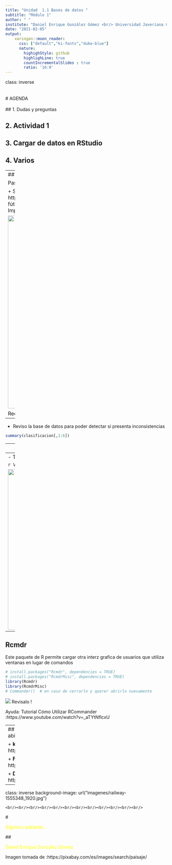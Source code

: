 ```yaml
---
title: "Unidad  1.1 Bases de datos "
subtitle: "Módulo 1"
author: " "
institute: "Daniel Enrique González Gómez <br/> Universidad Javeriana Cali"
date: "2021-02-05"
output:
    xaringan::moon_reader:
      css: ["default","ki-fonts","duke-blue"]
      nature:
        highighStyle: github
        highlighLine: true
        countIncrementalSlides : true
        ratio: '16:9'
---
```

class: inverse
<br/><br/><br/>
# AGENDA
<br/><br/>
## 1.  Dudas y preguntas

## 2. Actividad 1

## 3. Cargar  de datos en RStudio

## 4. Varios

---
## Importar una base de datos en formato csv

Pasos:

+ Selecciono una base de datos de mi interés (portal **FiveThirtyEight**: https://data.fivethirtyeight.com/ - base de datos Predicción de clubes de  fútbol)
+ Descargo la base de datos y la guardo en la carpeta de trabajo
+ Importo la base a RStudio 
```r
library(DT)
clasificacion=read.csv("bases/spi_global_rankings_intl.csv")
DT::datatable(head(clasificacion, 218),fillContainer = FALSE, options = list(pageLength = 3))
```

<img src="imagenes/tabla7.png" width="600">

Recuerda que hemos visto varias formas de hacerlo. 
---

+ Reviso la base de datos para poder detectar si presenta inconsistencias

```r
summary(clasificacion[,1:6])
```

---
+ Otra forma de realizar el proceso es:

```r
summarytools::descr(clasificacion)
```

---
- Tambien :

```r
View(summarytools::dfSummary(clasificacion))
```

<img src="imagenes/dfSummary.png" width="500">

---
## Rcmdr
Este paquete de R permite cargar otra interz grafica de usuarios que utiliza ventanas en lugar de comandos

```r
# install.packages("Rcmdr", dependencies = TRUE)
# install.packages("RcmdrMisc", dependencies = TRUE)
library(Rcmdr)
library(RcmdrMisc)
# Commander()  # en caso de cerrarlo y querer abrirlo nuevamente
```

![](imagenes/Rcmdr.png)
Revisalo !

Ayuda: Tutorial Cómo Utilizar RCommander :https://www.youtube.com/watch?v=_aTYtNflcxU 


---
## Otros portales de datos abiertos

+ **kaggle**    https://www.kaggle.com

+ **FiveThirtyEight**    https://data.fivethirtyeight.com/

+ **Datos abiertos Cali**  https://datos.cali.gov.co/

---
class: inverse
background-image: url("imagenes/railway-1555348_1920.jpg")

	<br/><br/><br/><br/><br/><br/><br/><br/><br/><br/><br/><br/>
# <p style="color:yellow"> Sigamos adelante... </p>

## <p style="color:yellow"> Daniel Enrique González Gómez </p>

Imagen tomada de :https://pixabay.com/es/images/search/paisaje/




